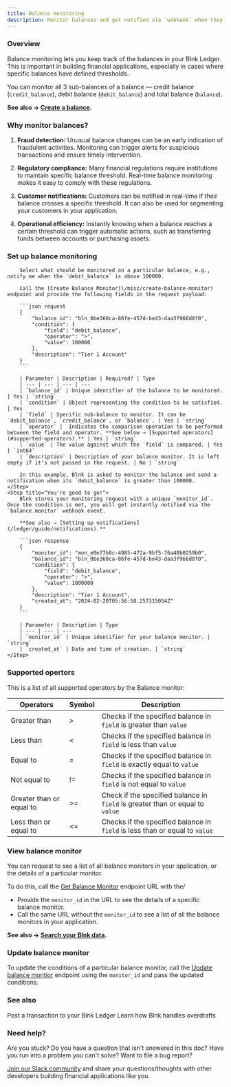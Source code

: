 ```yaml
---
title: Balance monitoring
description: Monitor balances and get notified via `webhook` when they meet the set conditions.
---
```

### Overview

Balance monitoring lets you keep track of the balances in your Blnk Ledger. This is important in building financial applications, especially in cases where specific balances have defined thresholds.

You can monitor all 3 sub-balances of a balance — credit balance (`credit_balance`), debit balance (`debit_balance`) and total balance (`balance`). 

**See also → [Create a balance](/ledger/tutorial/create-a-balance).**

### Why monitor balances?

1. **Fraud detection:** Unusual balance changes can be an early indication of fraudulent activities. Monitoring can trigger alerts for suspicious transactions and ensure timely intervention.

2. **Regulatory compliance:** Many financial regulations require institutions to maintain specific balance threshold. Real-time balance monitoring makes it easy to comply with these regulations.

3. **Customer notifications:** Customers can be notified in real-time if their balance crosses a specific threshold. It can also be used for segmenting your customers in your application.

4. **Operational efficiency:** Instantly knowing when a balance reaches a certain threshold can trigger automatic actions, such as transferring funds between accounts or purchasing assets.

### Set up balance monitoring

<Steps>
	<Step title="Determine and set your conditions">
		
		Select what should be monitored on a particular balance, e.g., notify me when the `debit_balance` is above 100000.
		
		Call the [Create Balance Monitor](/misc/create-balance-monitor) endpoint and provide the following fields in the request payload:
		
		```json request
		{
		    "balance_id": "bln_0be360ca-86fe-457d-be43-daa3f966d8f0",
		    "condition": {
		        "field": "debit_balance",
		        "operator": ">",
		        "value": 100000
		    },
		    "description": "Tier 1 Account"
		}
		```
		
		| Parameter | Description | Required? | Type
		| --- | --- | --- | ---
		| `balance_id` | Unique identifier of the balance to be monitored. | Yes | `string`
		| `condition` | Object representing the condition to be satisfied. | Yes
		| `field` | Specific sub-balance to monitor. It can be `debit_balance`, `credit_balance`, or `balance`. | Yes | `string`
		| `operator` |  Indicates the comparison operation to be performed between the field and operator. **See below → [Supported operators](#supported-operators).** | Yes | `string`
		| `value` | The value against which the `field` is compared. | Yes | `int64`
		| `description` | Description of your balance monitor. It is left empty if it's not passed in the request. | No | `string`
		
		In this example, Blnk is asked to monitor the balance and send a notification when its `debit_balance` is greater than 100000.
	</Step>
	<Step title="You're good to go!">
		Blnk stores your monitoring request with a unique `monitor_id`. Once the condition is met, you will get instantly notified via the `balance.monitor` webhook event. 
		
		**See also → [Setting up notifications](/ledger/guide/notifications).**
		
		```json response
		{
		    "monitor_id": "mon_e0e77b0c-4985-472a-9bf5-76a48b0259b0",
		    "balance_id": "bln_0be360ca-86fe-457d-be43-daa3f966d8f0",
		    "condition": {
		        "field": "debit_balance",
		        "operator": ">",
		        "value": 1000000
		    },
		    "description": "Tier 1 Account",
		    "created_at": "2024-02-20T05:56:58.257315054Z"
		}
		```
		
		| Parameter | Description | Type
		| --- | --- | ---
		| `monitor_id` | Unique identifier for your balance monitor. | `string`
		| `created_at` | Date and time of creation. | `string` 
	</Step>
</Steps>

### Supported opertors

This is a list of all supported operators by the Balance monitor:

|Operators|Symbol|Description
|------|------|------|
|Greater than|>|Checks if the specified balance in `field` is greater than `value`
|Less than|&lt;|Checks if the specified balance in `field` is less than `value`
|Equal to|=|Checks if the specified balance in `field` is exactly equal to `value`
|Not equal to|!=| Checks if the specified balance in `field` is not equal to `value`
|Greater than or equal to|>=|Check if the specified balance in `field` is greater than or equal to `value`
|Less than or equal to|&lt;=|Checks if the specified balance in `field` is less than or equal to `value`

### View balance monitor

You can request to see a list of all balance monitors in your application, or the details of a particular monitor.

To do this, call the [Get Balance Monitor](/misc/get-balance-monitor) endpoint URL with the/

- Provide the `monitor_id` in the URL to see the details of a specific balance monitor.
- Call the same URL without the `monitor_id` to see a list of all the balance monitors in your application.

**See also → [Search your Blnk data](/ledger/tutorial/search-blnk-data).**

### Update balance monitor

To update the conditions of a particular balance monitor, call the [Update balance montior](/misc/update-balance-monitor) endpoint using the `monitor_id` and pass the updated conditions.

### See also

<CardGroup>
    <Card title="Record a transaction" icon="book-open-cover" href="/ledger/tutorial/record-a-transaction">
	    Post a transaction to your Blnk Ledger
    </Card>
    <Card title="Handling overdrafts" icon="book-open-cover" href="/ledger/tutorial/overdrafts">
	    Learn how Blnk handles overdrafts
    </Card>
</CardGroup>

### Need help?

Are you stuck? Do you have a question that isn't answered in this doc? Have you run into a problem you can't solve? Want to file a bug report?

[Join our Slack community](https://join.slack.com/t/blnk-ledger/shared_invite/zt-2fwdivkvm-zHW4F8lwtVsbIaPg~dyx9w) and share your questions/thoughts with other developers building financial applications like you.